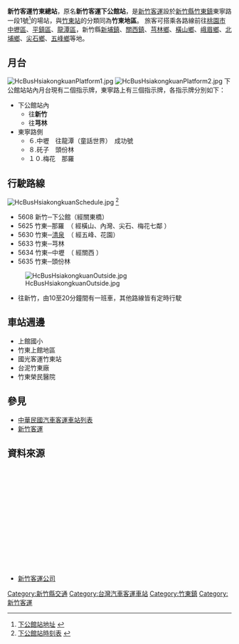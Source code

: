 {{Infobox 轉運站
|name= [[新竹客運|新竹客運]]竹東總站
|logo=
|image= [[File:HsinchuBusHsiakongkuanStation.jpg|300px]]
|location= {{TWN}}[[新竹縣|新竹縣]][[竹東鎮|竹東鎮]]
|road= 東寧路
|opendate= 
|closedate= 
|built=1985 
|est_completion= 
|howtobuild= 
|floor= 
|use= 新竹客運公路路線
|terminate= 
|via= 
}}
'''新竹客運竹東總站'''，原名'''新竹客運下公館站'''，是[[新竹客運|新竹客運]]設於[[新竹縣|新竹縣]][[竹東鎮|竹東鎮]]東寧路一段1號<ref>[http://www.hcbus.com.tw/%E7%AB%B9%E6%9D%B1%E6%99%82%E5%88%BB%E8%A1%A8.htm 下公館站地址] {{webarchive|url=https://web.archive.org/web/20111029071342/http://www.hcbus.com.tw/%E7%AB%B9%E6%9D%B1%E6%99%82%E5%88%BB%E8%A1%A8.htm |date=2011-10-29 }}</ref>的場站，與[[新竹客運竹東站|竹東站]]的分類同為'''竹東地區'''。
旅客可搭乘各路線前往[[桃園市|桃園市]][[中壢區|中壢區]]、[[平鎮區|平鎮區]]、[[龍潭區_(桃園市)|龍潭區]]，新竹縣[[新埔鎮|新埔鎮]]、[[關西鎮_(台灣)|關西鎮]]、[[芎林鄉|芎林鄉]]、[[橫山鄉_(台灣)|橫山鄉]]、[[峨眉鄉|峨眉鄉]]、[[北埔鄉|北埔鄉]]、[[尖石鄉|尖石鄉]]、[[五峰鄉_(台灣)|五峰鄉]]等地。

==月台==
[[File:HcBusHsiakongkuanPlatform1.jpg|thumb]]
[[File:HcBusHsiakongkuanPlatform2.jpg|thumb]]
下公館站站內月台現有二個指示牌，東寧路上有三個指示牌，各指示牌分別如下：
*下公館站內
**往'''新竹'''
**往'''芎林'''
*東寧路側
**６.中壢　往龍潭（童話世界）　成功號
**８.矺子　頭份林
**１０.梅花　那羅

==行駛路線==
[[File:HcBusHsiakongkuanSchedule.jpg|thumb]]
<ref>[http://www.hcbus.com.tw/%E9%97%9C%E8%A5%BF%E6%99%82%E5%88%BB%E8%A1%A8.htm 下公館站時刻表] {{webarchive|url=https://web.archive.org/web/20111106083812/http://www.hcbus.com.tw/%E9%97%9C%E8%A5%BF%E6%99%82%E5%88%BB%E8%A1%A8.htm |date=2011-11-06 }}</ref>

*5608 新竹─下公館（經關東橋）	 
*5625 竹東─那羅　（ 經橫山、內灣、尖石、梅花七鄰 ） 
*5630 竹東─[[清泉溫泉|清泉]]　（ 經五峰、花園）	 	 
*5633 竹東─芎林
*5634 竹東─中壢　（ 經關西 ）	 
*5635 竹東─頭份林


[[File:HcBusHsiakongkuanOutside.jpg|thumb]]
*往新竹，由10至20分鐘間有一班車，其他路線皆有定時行駛

==車站週邊==
*上館國小
*竹東上館地區
*國光客運竹東站
*台泥竹東廠
*竹東榮民醫院

==參見== 
*[[中華民國汽車客運車站列表|中華民國汽車客運車站列表]]
*[[新竹客運|新竹客運]]
==資料來源==
<div class="references-small" style="height: 220px; overflow: auto; padding: 3px">
{{reflist|2}}
</div>



{{DEFAULTSORT:Hsinchu Bus}}
*[http://www.hcbus.com.tw/ 新竹客運公司] {{Wayback|url=http://www.hcbus.com.tw/ |date=20130624015922 }}
{{台灣公路客運業者}}
{{新竹客運}}
{{臺灣通}}
{{悠遊卡}}
{{一卡通}}

[[Category:新竹縣交通|Category:新竹縣交通]]
[[Category:台灣汽車客運車站|Category:台灣汽車客運車站]]
[[Category:竹東鎮|Category:竹東鎮]]
[[Category:新竹客運|Category:新竹客運]]
